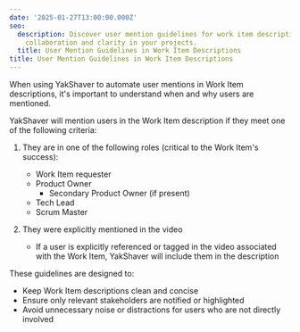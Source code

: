 ```yaml
---
date: '2025-01-27T13:00:00.000Z'
seo:
  description: Discover user mention guidelines for work item descriptions to enhance
    collaboration and clarity in your projects.
  title: User Mention Guidelines in Work Item Descriptions
title: User Mention Guidelines in Work Item Descriptions
---
```

When using YakShaver to automate user mentions in Work Item descriptions, it's important to understand when and why users are mentioned. 

YakShaver will mention users in the Work Item description if they meet one of the following criteria:

1. They are in one of the following roles (critical to the Work Item's success):
   * Work Item requester
   * Product Owner 
     * Secondary Product Owner (if present)
   * Tech Lead
   * Scrum Master

2. They were explicitly mentioned in the video
   * If a user is explicitly referenced or tagged in the video associated with the Work Item, YakShaver will include them in the description

These guidelines are designed to:

* Keep Work Item descriptions clean and concise
* Ensure only relevant stakeholders are notified or highlighted
* Avoid unnecessary noise or distractions for users who are not directly involved